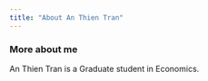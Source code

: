 ```yaml
---
title: "About An Thien Tran"
---
```


### More about me

An Thien Tran is a Graduate student in Economics.
